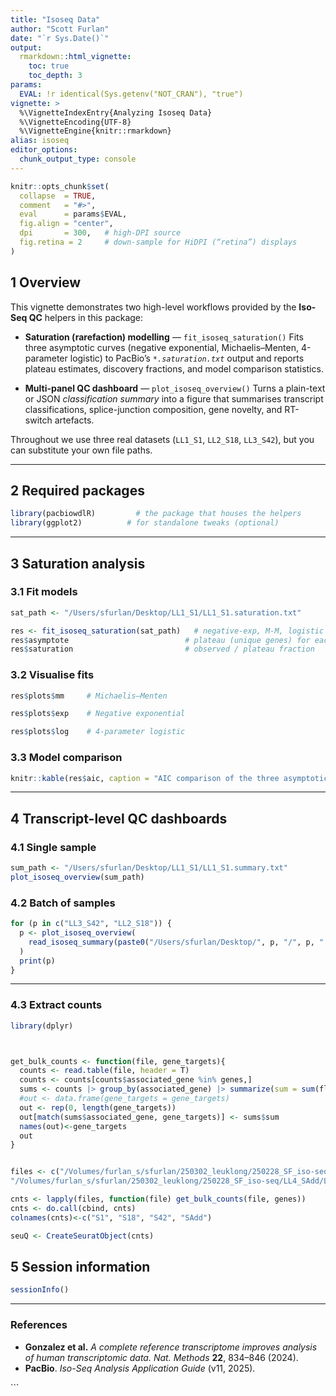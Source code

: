 ```yaml
---
title: "Isoseq Data"
author: "Scott Furlan"
date: "`r Sys.Date()`"
output: 
  rmarkdown::html_vignette:
    toc: true
    toc_depth: 3
params:
  EVAL: !r identical(Sys.getenv("NOT_CRAN"), "true")
vignette: >
  %\VignetteIndexEntry{Analyzing Isoseq Data}
  %\VignetteEncoding{UTF-8}
  %\VignetteEngine{knitr::rmarkdown}
alias: isoseq
editor_options: 
  chunk_output_type: console
---
```


```r
knitr::opts_chunk$set(
  collapse  = TRUE,
  comment   = "#>",
  eval      = params$EVAL,
  fig.align = "center",
  dpi       = 300,   # high-DPI source
  fig.retina = 2     # down-sample for HiDPI (“retina”) displays
)
```


## 1  Overview

This vignette demonstrates two high-level workflows provided by the **Iso-Seq
QC** helpers in this package:

* **Saturation (rarefaction) modelling** — `fit_isoseq_saturation()`
  Fits three asymptotic curves (negative exponential, Michaelis–Menten,
  4-parameter logistic) to PacBio’s *`*.saturation.txt`* output and reports
  plateau estimates, discovery fractions, and model comparison statistics.

* **Multi-panel QC dashboard** — `plot_isoseq_overview()`
  Turns a plain-text or JSON *classification summary* into a 
  figure that summarises transcript classifications, splice-junction
  composition, gene novelty, and RT-switch artefacts.

Throughout we use three real datasets (`LL1_S1`, `LL2_S18`, `LL3_S42`), but you
can substitute your own file paths.

---

## 2  Required packages

```r
library(pacbiowdlR)         # the package that houses the helpers
library(ggplot2)          # for standalone tweaks (optional)
```

---

## 3  Saturation analysis

### 3.1  Fit models

```r
sat_path <- "/Users/sfurlan/Desktop/LL1_S1/LL1_S1.saturation.txt"

res <- fit_isoseq_saturation(sat_path)   # negative-exp, M-M, logistic
res$asymptote                          # plateau (unique genes) for each model
res$saturation                         # observed / plateau fraction
```

### 3.2  Visualise fits

```r
res$plots$mm     # Michaelis–Menten
```

```r
res$plots$exp    # Negative exponential
```

```r
res$plots$log    # 4-parameter logistic
```

### 3.3  Model comparison

```r
knitr::kable(res$aic, caption = "AIC comparison of the three asymptotic fits")
```

---

## 4  Transcript-level QC dashboards

### 4.1  Single sample

```r
sum_path <- "/Users/sfurlan/Desktop/LL1_S1/LL1_S1.summary.txt"
plot_isoseq_overview(sum_path)
```

### 4.2  Batch of samples

```r
for (p in c("LL3_S42", "LL2_S18")) {
  p <- plot_isoseq_overview(
    read_isoseq_summary(paste0("/Users/sfurlan/Desktop/", p, "/", p, ".summary.txt"))
  )
  print(p)
}
```

---

### 4.3 Extract counts
```r
library(dplyr)



get_bulk_counts <- function(file, gene_targets){
  counts <- read.table(file, header = T)
  counts <- counts[counts$associated_gene %in% genes,]
  sums <- counts |> group_by(associated_gene) |> summarize(sum = sum(fl_assoc))
  #out <- data.frame(gene_targets = gene_targets)
  out <- rep(0, length(gene_targets))
  out[match(sums$associated_gene, gene_targets)] <- sums$sum
  names(out)<-gene_targets
  out
}


files <- c("/Volumes/furlan_s/sfurlan/250302_leuklong/250228_SF_iso-seq/LL1_S1/LL1_S1_classification.txt", "/Volumes/furlan_s/sfurlan/250302_leuklong/250228_SF_iso-seq/LL2_S18/LL2_S18_classification.txt", "/Volumes/furlan_s/sfurlan/250302_leuklong/250228_SF_iso-seq/LL3_S42/LL3_S42_classification.txt",
"/Volumes/furlan_s/sfurlan/250302_leuklong/250228_SF_iso-seq/LL4_SAdd/LL4_SAdd_classification.txt")

cnts <- lapply(files, function(file) get_bulk_counts(file, genes))
cnts <- do.call(cbind, cnts)
colnames(cnts)<-c("S1", "S18", "S42", "SAdd")

seuQ <- CreateSeuratObject(cnts)
```



## 5  Session information

```r
sessionInfo()
```

---

### References

* **Gonzalez et al.** *A complete reference transcriptome improves analysis of
  human transcriptomic data.* *Nat. Methods* **22**, 834–846 (2024).
* **PacBio**. *Iso-Seq Analysis Application Guide* (v11, 2025).

```

